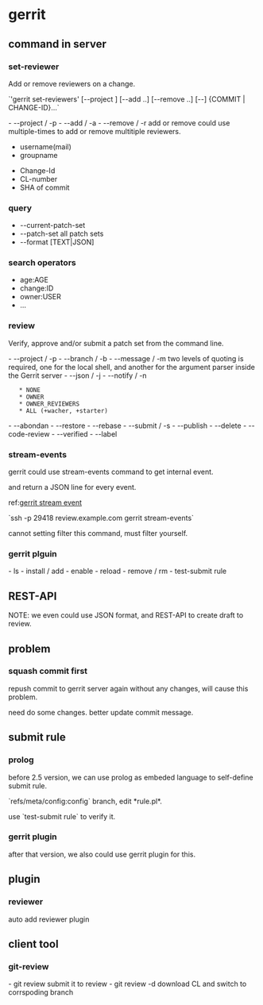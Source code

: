 = gerrit =

== command in server ==
=== set-reviewer ===
Add or remove reviewers on a change.

`'gerrit set-reviewers' [--project <PROJECT>] [--add <REVIEWER> ..] [--remove <REVIEWER>..] [--] {COMMIT | CHANGE-ID}…`

- --project / -p
- --add / -a
- --remove / -r
add or remove could use multiple-times to add or remove multitiple reviewers.

* username(mail)
* groupname

* Change-Id
* CL-number
* SHA of commit

=== query ===
* --current-patch-set
* --patch-set               all patch sets
* --format [TEXT|JSON]

=== search operators ===
* age:AGE
* change:ID
* owner:USER
* ...
=== review ===
Verify, approve and/or submit a patch set from the command line.

- --project / -p
- --branch / -b
- --message / -m
two levels of quoting is required, one for the local shell, and another for
the argument parser inside the Gerrit server
- --json / -j
- --notify / -n
    * NONE
    * OWNER
    * OWNER_REVIEWERS
    * ALL (+wacher, +starter)
- --abondan
- --restore
- --rebase
- --submit / -s
- --publish
- --delete
- --code-review
- --verified
- --label

=== stream-events ===
gerrit could use stream-events command to get internal event.

and return a JSON line for every event.

ref:[[https://review.gerrithub.io/Documentation/cmd-stream-events.html|gerrit stream event]]

`ssh -p 29418 review.example.com gerrit stream-events`

cannot setting filter this command, must filter yourself.

=== gerrit plguin ===
- ls
- install / add
- enable
- reload
- remove / rm
- test-submit rule
== REST-API ==
NOTE:
we even could use JSON format, and REST-API to create draft to review.
== problem ==
=== squash commit first ===
repush commit to gerrit server again without any changes, will cause this problem.

need do some changes. better update commit message.

== submit rule ==
=== prolog ===
before 2.5 version, we can use prolog as embeded language to self-define
submit rule.

`refs/meta/config:config` branch, edit *rule.pl*.

use `test-submit rule` to verify it.

=== gerrit plugin ===
after that version, we also could use gerrit plugin for this.

== plugin ==
=== reviewer ===
auto add reviewer plugin

== client tool ==
=== git-review ===
- git review        submit it to review
- git review -d     download CL and switch to corrspoding branch
